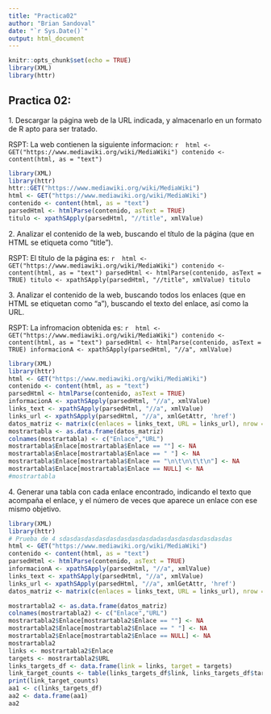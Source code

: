```yaml
---
title: "Practica02"
author: "Brian Sandoval"
date: "`r Sys.Date()`"
output: html_document
---
```


```r
knitr::opts_chunk$set(echo = TRUE)
library(XML)
library(httr)
```

## Practica 02:

1\. Descargar la página web de la URL indicada, y almacenarlo en un formato de R apto para ser tratado.

RSPT: La web contienen la siguiente informacion: `r 
html <- GET("https://www.mediawiki.org/wiki/MediaWiki")
contenido <- content(html, as = "text")
`

```r
library(XML)
library(httr)
httr::GET("https://www.mediawiki.org/wiki/MediaWiki")
html <- GET("https://www.mediawiki.org/wiki/MediaWiki")
contenido <- content(html, as = "text")
parsedHtml <- htmlParse(contenido, asText = TRUE)
titulo <- xpathSApply(parsedHtml, "//title", xmlValue)
```

2\. Analizar el contenido de la web, buscando el título de la página (que en HTML se etiqueta como “title”).

RSPT: El título de la página es: `r 
html <- GET("https://www.mediawiki.org/wiki/MediaWiki")
contenido <- content(html, as = "text")
parsedHtml <- htmlParse(contenido, asText = TRUE)
titulo <- xpathSApply(parsedHtml, "//title", xmlValue)
titulo`

3\. Analizar el contenido de la web, buscando todos los enlaces (que en HTML se etiquetan como “a”), buscando el texto del enlace, así como la URL.

RSPT: La infromacion obtenida es: `r 
html <- GET("https://www.mediawiki.org/wiki/MediaWiki")
contenido <- content(html, as = "text")
parsedHtml <- htmlParse(contenido, asText = TRUE)
informacionA <- xpathSApply(parsedHtml, "//a", xmlValue)`

```r
library(XML)
library(httr)
html <- GET("https://www.mediawiki.org/wiki/MediaWiki")
contenido <- content(html, as = "text")
parsedHtml <- htmlParse(contenido, asText = TRUE)
informacionA <- xpathSApply(parsedHtml, "//a", xmlValue)
links_text <- xpathSApply(parsedHtml, "//a", xmlValue)
links_url <- xpathSApply(parsedHtml, "//a", xmlGetAttr, 'href')
datos_matriz <- matrix(c(enlaces = links_text, URL = links_url), nrow = 177, ncol = 2)
mostrartabla <- as.data.frame(datos_matriz)
colnames(mostrartabla) <- c("Enlace","URL")
mostrartabla$Enlace[mostrartabla$Enlace == ""] <- NA
mostrartabla$Enlace[mostrartabla$Enlace == " "] <- NA
mostrartabla$Enlace[mostrartabla$Enlace == "\n\t\n\t\t\n"] <- NA
mostrartabla$Enlace[mostrartabla$Enlace == NULL] <- NA
#mostrartabla
```

4\. Generar una tabla con cada enlace encontrado, indicando el texto que acompaña el enlace, y el número de veces que aparece un enlace con ese mismo objetivo.
```r
library(XML)
library(httr)
# Prueba de 4 sdasdasdasdasdasdasdasdasdadasdasdasdasdasdasdas
html <- GET("https://www.mediawiki.org/wiki/MediaWiki")
contenido <- content(html, as = "text")
parsedHtml <- htmlParse(contenido, asText = TRUE)
informacionA <- xpathSApply(parsedHtml, "//a", xmlValue)
links_text <- xpathSApply(parsedHtml, "//a", xmlValue)
links_url <- xpathSApply(parsedHtml, "//a", xmlGetAttr, 'href')
datos_matriz <- matrix(c(enlaces = links_text, URL = links_url), nrow = 178, ncol = 2)

mostrartabla2 <- as.data.frame(datos_matriz)
colnames(mostrartabla2) <- c("Enlace","URL")
mostrartabla2$Enlace[mostrartabla2$Enlace == ""] <- NA
mostrartabla2$Enlace[mostrartabla2$Enlace == " "] <- NA
mostrartabla2$Enlace[mostrartabla2$Enlace == NULL] <- NA
mostrartabla2
links <- mostrartabla2$Enlace
targets <- mostrartabla2$URL
links_targets_df <- data.frame(link = links, target = targets)
link_target_counts <- table(links_targets_df$link, links_targets_df$target)
print(link_target_counts)
aa1 <- c(links_targets_df)
aa2 <- data.frame(aa1)
aa2
```
